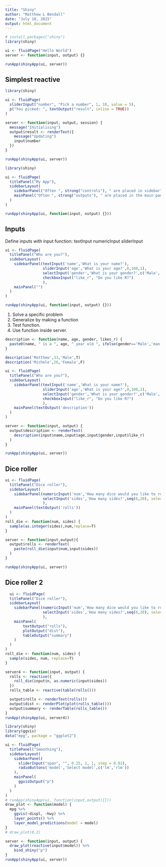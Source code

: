 ```yaml
---
title: "Shiny"
author: "Matthew L Bendall"
date: "July 10, 2015"
output: html_document
---
```


```r
# install.packages("shiny")
library(shiny)

ui <- fluidPage("Hello World")
server <- function(input, output) {}

runApp(shinyApp(ui, server))

```

## Simplest reactive

```r
library(shiny)

ui <- fluidPage(
  sliderInput("number", "Pick a number", 1, 10, value = 5),
  p("You picked: ", textOutput("result", inline = TRUE))
)

server <- function(input, output, session) {
  message("Initialising")
  output$result <- renderText({
    message("Updating")
    input$number
  })
}

runApp(shinyApp(ui, server))

```


```r
library(shiny)

ui <- fluidPage(
  titlePanel("My App"),
  sidebarLayout(
    sidebarPanel("Often ", strong("controls"), " are placed in sidebar"),
    mainPanel("Often ", strong("outputs"), " are placed in the main panel")
  )
)

runApp(shinyApp(ui, function(input, output) {}))
```

## Inputs

Define inputs with input function:
textInput
numericInput
sliderInput

```r
ui <- fluidPage(
  titlePanel("Who are you?"),
  sidebarLayout(
    sidebarPanel(textInput('name','What is your name?'),
                 sliderInput('age','What is your age?',0,100,1),
                 selectInput('gender','What is your gender?',c('Male','Female')),
                 checkboxInput("like_r", "Do you like R?")
                 ),
    mainPanel("")
  )
)

runApp(shinyApp(ui, function(input, output) {}))

```


1. Solve a specific problem
2. Generalize by making a function
3. Test function.
4. Use function inside server.

```r

description <- function(name, age, gender, likes_r) {
  paste0(name, " is a ", age, " year old ", ifelse(gender=='Male','man','woman'), " who ", ifelse(likes_r,"likes","doesn't like"), " R.")
}

description('Matthew',33,'Male',T)
description('Michele',26,'Female',F)

```

```r
ui <- fluidPage(
  titlePanel("Who are you?"),
  sidebarLayout(
    sidebarPanel(textInput('name','What is your name?'),
                 sliderInput('age','What is your age?',0,100,1),
                 selectInput('gender','What is your gender?',c('Male','Female')),
                 checkboxInput("like_r", "Do you like R?")
                 ),
    mainPanel(textOutput('description'))
  )
)

server <- function(input, output) {
  output$description <- renderText(
    description(input$name,input$age,input$gender,input$like_r)
  )
}

runApp(shinyApp(ui, server))

```


## Dice roller
```r
ui <- fluidPage(
  titlePanel("Dice roller"),
  sidebarLayout(
    sidebarPanel(numericInput('num','How many dice would you like to roll?',10),
                 selectInput('sides','How many sides?',seq(6,20), selected=6)
                 ),
    mainPanel(textOutput('rolls'))
  )
)
roll_die <- function(num, sides) {
  sample(as.integer(sides),num,replace=T)
}

server <- function(input,output){
  output$rolls <- renderText(
    paste(roll_die(input$num,input$sides))
  )
}

runApp(shinyApp(ui, server))
```


## Dice roller 2
```r
  ui <- fluidPage(
  titlePanel("Dice roller"),
  sidebarLayout(
    sidebarPanel(numericInput('num','How many dice would you like to roll?',10),
                 selectInput('sides','How many sides?',seq(6,20), selected=6)
                 ),
    mainPanel(
        textOutput("rolls"),
        plotOutput("dist"),
        tableOutput("summary")
    )
  )
)
roll_die <- function(num, sides) {
  sample(sides, num, replace=T)
}

server4 <- function(input, output) {
  rolls <- reactive({
    roll_die(input$n, as.numeric(input$sides))
  })
  rolls_table <- reactive(table(rolls()))

  output$rolls <- renderText(rolls())
  output$dist <- renderPlot(plot(rolls_table()))
  output$summary <- renderTable(rolls_table())
}
runApp(shinyApp(ui, server4))

```


```r
library(shiny)
library(ggvis)
data("mpg", package = "ggplot2")

ui <- fluidPage(
  titlePanel("Smoothing"),
  sidebarLayout(
    sidebarPanel(
      sliderInput("span", "", 0.25, 1, 1, step = 0.01),
      radioButtons('model','Select model',c('lm','rlm'))
    ),
    mainPanel(
      ggvisOutput("p")
    )
  )
)
# runApp(shinyApp(ui, function(input,output){}))
draw_plot <- function(model) {
  mpg %>%
    ggvis(~displ, ~hwy) %>%
    layer_points() %>%
    layer_model_predictions(model = model)
}
# draw_plot(0.2)

server <- function(input, output) {
  draw_plot(reactive(input$model)) %>%
    bind_shiny("p")
}
runApp(shinyApp(ui, server))





```
